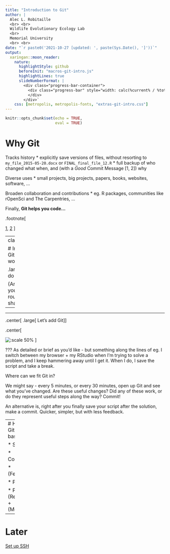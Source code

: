 ```yaml
---
title: "Introduction to Git"
author: | 
  Alec L. Robitaille
  <br> <br>
  Wildlife Evolutionary Ecology Lab
  <br>
  Memorial University
  <br> <br>
date: "`r paste0('2021-10-27 [updated: ', paste(Sys.Date(), ']'))`"
output: 
  xaringan::moon_reader:
    nature:
      highlightStyle: github
      beforeInit: "macros-git-intro.js"
      highlightLines: true
      slideNumberFormat: |
        <div class="progress-bar-container">
          <div class="progress-bar" style="width: calc(%current% / %total% * 100%);">
          </div>
        </div>`
    css: [metropolis, metropolis-fonts, "extras-git-intro.css"]
---
```


```r
knitr::opts_chunk$set(echo = TRUE,
                      eval = TRUE)
```


# Why Git

Tracks history
* explicitly save versions of files, without resorting to `my_file_2015-05-20.docx` or `FINAL_final_file_12.R`
* full backup of who changed what when, and (with a *Good* Commit Message [1, 2]) why

Diverse uses
* small projects, big projects, papers, books, websites, software, ...

Broaden collaboration and contributions
* eg. R packages, communities like rOpenSci and The Carpentries, ...

Finally, **Git helps you code...**

.footnote[

[1](https://chris.beams.io/posts/git-commit),
[2](https://tbaggery.com/2008/04/19/a-note-about-git-commit-messages.html)
]



---
class:important

# Integrating Git into your workflow

.large[
Q: How do you work?
]

(Answer with your regular routine in the shared note)
]


--

<hr>

.center[
.large[
Let's add Git
]
]



.center[

![:scale 50%](https://upload.wikimedia.org/wikipedia/commons/thumb/e/e0/Git-logo.svg/1280px-Git-logo.svg.png)
]

???
As detailed or brief as you'd like - but something along the lines of 
eg. I switch between my browser + my RStudio when I'm trying to solve a 
problem, and I keep hammering away until I get it. When I do, I save the script
and take a break. 

Where can we fit Git in?

We might say - every 5 minutes, or every 30 minutes, open up Git and 
see what you've changed. Are these useful changes? Did any of these work, 
or do they represent useful steps along the way? Commit!

An alternative is, right after you finally save your script after the solution, 
make a commit. Quicker, simpler, but with less feedback. 

---
# How to Git: basics

* Stage

* Commit

* (Fetch)

* Push

* Pull
	+ (Rebase)
	+ (Merge)


---
# Later

[Set up SSH](https://happygitwithr.com/ssh-keys.html)
